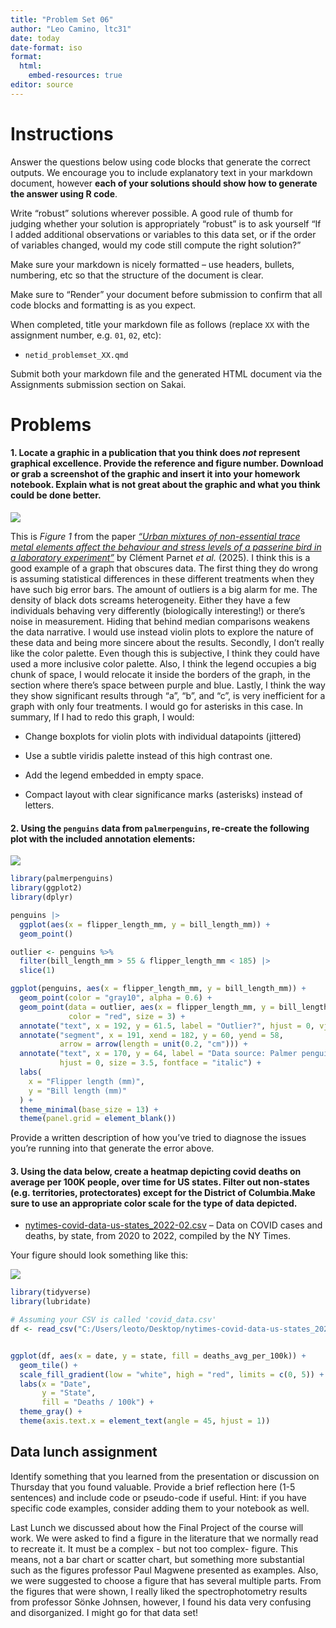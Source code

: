 ---
title: "Problem Set 06"
author: "Leo Camino, ltc31"
date: today
date-format: iso
format: 
  html:
    embed-resources: true
editor: source
---

# Instructions

Answer the questions below using code blocks that generate the correct outputs. We encourage you to include explanatory text in your markdown document, however **each of your solutions should show how to generate the answer using R code**.

Write "robust" solutions wherever possible. A good rule of thumb for judging whether your solution is appropriately "robust" is to ask yourself "If I added additional observations or variables to this data set, or if the order of variables changed, would my code still compute the right solution?"

Make sure your markdown is nicely formatted -- use headers, bullets, numbering, etc so that the structure of the document is clear.

Make sure to "Render" your document before submission to confirm that all code blocks and formatting is as you expect.

When completed, title your markdown file as follows (replace `XX` with the assignment number, e.g. `01`, `02`, etc):

-   `netid_problemset_XX.qmd`

Submit both your markdown file and the generated HTML document via the Assignments submission section on Sakai.

# Problems

#### **1. Locate a graphic in a publication that you think does *not* represent graphical excellence. Provide the reference and figure number. Download or grab a screenshot of the graphic and insert it into your homework notebook. Explain what is not great about the graphic and what you think could be done better.**

![](images/clipboard-2827715573.png)

This is *Figure 1* from the paper [*"Urban mixtures of non-essential trace metal elements affect the behaviour and stress levels of a passerine bird in a laboratory experiment"*](https://www.sciencedirect.com/science/article/pii/S0147651325009923) by Clément Parnet *et al.* (2025). I think this is a good example of a graph that obscures data. The first thing they do wrong is assuming statistical differences in these different treatments when they have such big error bars. The amount of outliers is a big alarm for me. The density of black dots screams heterogeneity. Either they have a few individuals behaving very differently (biologically interesting!) or there’s noise in measurement. Hiding that behind median comparisons weakens the data narrative. I would use instead violin plots to explore the nature of these data and being more sincere about the results. Secondly, I don't really like the color palette. Even though this is subjective, I think they could have used a more inclusive color palette. Also, I think the legend occupies a big chunk of space, I would relocate it inside the borders of the graph, in the section where there's space between purple and blue. Lastly, I think the way they show significant results through "a", "b", and "c", is very inefficient for a graph with only four treatments. I would go for asterisks in this case. In summary, If I had to redo this graph, I would:

-   Change boxplots for violin plots with individual datapoints (jittered)

-   Use a subtle viridis palette instead of this high contrast one.

-   Add the legend embedded in empty space.

-   Compact layout with clear significance marks (asterisks) instead of letters.

#### 2. Using the `penguins` data from `palmerpenguins`, re-create the following plot with the included annotation elements:

![](images/clipboard-1612182472.png)

```{r, error=TRUE}

library(palmerpenguins)
library(ggplot2)
library(dplyr)

penguins |> 
  ggplot(aes(x = flipper_length_mm, y = bill_length_mm)) +
  geom_point()

outlier <- penguins %>%
  filter(bill_length_mm > 55 & flipper_length_mm < 185) |> 
  slice(1)

ggplot(penguins, aes(x = flipper_length_mm, y = bill_length_mm)) +
  geom_point(color = "gray10", alpha = 0.6) + 
  geom_point(data = outlier, aes(x = flipper_length_mm, y = bill_length_mm), 
             color = "red", size = 3) +
  annotate("text", x = 192, y = 61.5, label = "Outlier?", hjust = 0, vjust = 1.5, size = 4) +
  annotate("segment", x = 191, xend = 182, y = 60, yend = 58,
           arrow = arrow(length = unit(0.2, "cm"))) +
  annotate("text", x = 170, y = 64, label = "Data source: Palmer penguins",
           hjust = 0, size = 3.5, fontface = "italic") +
  labs(
    x = "Flipper length (mm)",
    y = "Bill length (mm)"
  ) +
  theme_minimal(base_size = 13) +
  theme(panel.grid = element_blank())

```

Provide a written description of how you've tried to diagnose the issues you're running into that generate the error above.

#### 3. Using the data below, create a heatmap depicting covid deaths on average per 100K people, over time for US states. Filter out non-states (e.g. territories, protectorates) except for the District of Columbia.Make sure to use an appropriate color scale for the type of data depicted.

-   [nytimes-covid-data-us-states_2022-02.csv](https://github.com/Bio724D/Bio724D_2024_2025/raw/main/data/nytimes-covid-data-us-states_2022-02.csv) – Data on COVID cases and deaths, by state, from 2020 to 2022, compiled by the NY Times.

Your figure should look something like this:

![](images/clipboard-656214327.png)

```{r heatmap, fig.width=10, fig.height=14}

library(tidyverse)
library(lubridate)

# Assuming your CSV is called 'covid_data.csv'
df <- read_csv("C:/Users/leoto/Desktop/nytimes-covid-data-us-states_2022-02.csv")


ggplot(df, aes(x = date, y = state, fill = deaths_avg_per_100k)) +
  geom_tile() +
  scale_fill_gradient(low = "white", high = "red", limits = c(0, 5)) +
  labs(x = "Date",
       y = "State",
       fill = "Deaths / 100k") +
  theme_gray() +
  theme(axis.text.x = element_text(angle = 45, hjust = 1))
```

## **Data lunch assignment**

Identify something that you learned from the presentation or discussion on Thursday that you found valuable. Provide a brief reflection here (1-5 sentences) and include code or pseudo-code if useful. Hint: if you have specific code examples, consider adding them to your notebook as well.

Last Lunch we discussed about how the Final Project of the course will work. We were asked to find a figure in the literature that we normally read to recreate it. It must be a complex - but not too complex- figure. This means, not a bar chart or scatter chart, but something more substantial such as the figures professor Paul Magwene presented as examples. Also, we were suggested to choose a figure that has several multiple parts. From the figures that were shown, I really liked the spectrophotometry results from professor Sönke Johnsen, however, I found his data very confusing and disorganized. I might go for that data set!

